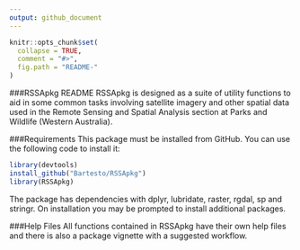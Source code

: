 ```yaml
---
output: github_document
---
```


<!-- README.md is generated from README.Rmd. Please edit that file -->

```r
knitr::opts_chunk$set(
  collapse = TRUE,
  comment = "#>",
  fig.path = "README-"
)
```

###RSSApkg README
RSSApkg is designed as a suite of utility functions to aid in some common tasks
involving satellite imagery and other spatial data used in the Remote Sensing 
and Spatial Analysis section at Parks and Wildlife (Western Australia).

###Requirements
This package must be installed from GitHub. You can use the following code to 
install it:
```r
library(devtools)
install_github("Bartesto/RSSApkg")
library(RSSApkg)
```

The package has dependencies with dplyr, lubridate, raster, rgdal, sp and 
stringr. On installation you may be prompted to install additional packages.

###Help Files
All functions contained in RSSApkg have their own help files and there is also a 
package vignette with a suggested workflow.
